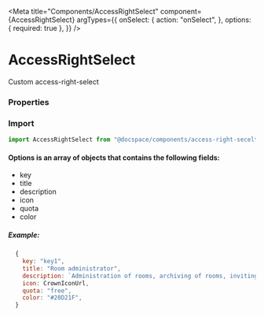 

<Meta
  title="Components/AccessRightSelect"
  component={AccessRightSelect}
  argTypes={{
    onSelect: {
      action: "onSelect",
    },
    options: { required: true },
  }}
/>

# AccessRightSelect

Custom access-right-select

<Canvas>
  <Story of={stories.Default} name="Default" />
</Canvas>

### Properties

<ArgsTable story="Default" />

### Import

```js
import AccessRightSelect from "@docspace/components/access-right-secelt";
```

#### Options is an array of objects that contains the following fields:

- key
- title
- description
- icon
- quota
- color

##### Example:

```js
  {
    key: "key1",
    title: "Room administrator",
    description: `Administration of rooms, archiving of rooms, inviting and managing users in rooms.`,
    icon: CrownIconUrl,
    quota: "free",
    color: "#20D21F",
  }
```
